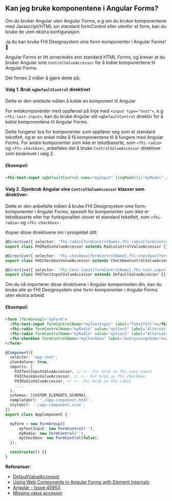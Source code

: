 
<Meta title="Ofte stilte spørsmål/Kan jeg bruke komponentene i Angular Forms?" />

## Kan jeg bruke komponentene i Angular Forms?

<div style={{padding: ".25rem 1rem", background: "#D3E3F5", borderRadius: "2px", borderBottom: "4px solid #3283CE", marginBottom: "1rem"}}>
Om du bruker Angular uten Angular Forms, e.g om du bruker komponentene med Javascript/HTML sin standard formControl eller utenfor et form, kan du bruke de uten ekstra konfigurasjon.
</div>

Ja du kan bruke FHI Designsystem sine form-komponenter i Angular Forms! 🚀

Angular Forms er litt annerledes enn standard HTML Forms, og krever at du bruker Angular sine `ControlValueAccessor` for å koble komponentene til Angular Forms.

Det finnes 2 måter å gjøre dette på:

#### Valg 1. **Bruk `ngDefaultControl` direktivet**
Dette er den enkleste måten å koble en komponent til Angular

For webkomponenter med oppførsel på linje med `<input type="text">`, e.g `<fhi-text-input>`, kan du bruke Angular sitt `ngDefaultControl` direktiv for å koble komponentene til Angular Forms.

Dette fungerer bra for komponenter som oppfører seg som et standard tekstfelt, og er en enkel måte å få komponentene til å fungere med Angular Forms.
For andre komponenter som ikke er tekstbaserte, som `<fhi-radio>` og `<fhi-checkbox>`, anbefales det å bruke `ControlValueAccessor` direktiver som beskrevet i valg 2.

##### Eksempel:
```html
<fhi-text-input ngDefaultControl name="myInput" [(ngModel)]="myModel" />
```

#### Valg 2. **Gjenbruk Angular sine `ControlValueAccessor` klasser som direktiver**:
Dette er den anbefalte måten å bruke FHI Designsystem sine form-komponenter i Angular Forms, spesielt for komponenter som ikke er tekstbaserte eller har funksjonalitet utover et standard tekstfelt, som `<fhi-radio>` og `<fhi-checkbox>`

Kopier disse direktivene inn i prosjektet ditt:
```typescript
@Directive({ selector: 'fhi-radio[formControlName],fhi-radio[formControl],fhi-radio[ngModel]', standalone: true, providers: [{ provide: NG_VALUE_ACCESSOR, useExisting: forwardRef(() => FHIRadioValueAccessor), multi: true }] })
export class FHIRadioValueAccessor extends RadioControlValueAccessor {}

@Directive({ selector: 'fhi-checkbox[formControlName],fhi-checkbox[formControl],fhi-checkbox[ngModel]', standalone: true, providers: [{ provide: NG_VALUE_ACCESSOR, useExisting: forwardRef(() => FHICheckboxValueAccessor), multi: true }] })
export class FHICheckboxValueAccessor extends CheckboxControlValueAccessor {}

@Directive({ selector: 'fhi-text-input[formControlName],fhi-text-input[formControl],fhi-text-input[ngModel]', standalone: true, providers: [{ provide: NG_VALUE_ACCESSOR, useExisting: forwardRef(() => FHITextInputValueAccessor), multi: true }] })
export class FHITextInputValueAccessor extends DefaultValueAccessor {}
```

Om du nå importerer disse direktivene i Angular-komponenten din, kan du bruke alle av FHI Designsystem sine form-komponenter i Angular Forms uten ekstra arbeid.

##### Eksempel:
```html
<form [formGroup]="myForm">
  <fhi-text-input formControlName="myTextInput" label="Tekstfelt"></fhi-text-input>
  <fhi-radio formControlName="myRadio" value="option1" label="Alternativ 1"></fhi-radio>
  <fhi-radio formControlName="myRadio" value="option2" label="Alternativ 2"></fhi-radio>
  <fhi-checkbox formControlName="myCheckbox" label="Avkrysningsboks"></fhi-checkbox>
</form>
```

```typescript
@Component({
  selector: 'app-root',
  standalone: true,
  imports: [
    FHITextInputValueAccessor, // <-- For bruk av fhi-text-input
    FHICheckboxValueAccessor, // <-- For bruk av fhi-checkbox
    FHIRadioValueAccessor, // <-- For bruk av fhi-radio
    ...,
  ],
  schemas: [CUSTOM_ELEMENTS_SCHEMA],
  templateUrl: './app.component.html',
  styleUrl: './app.component.scss',
})
export class AppComponent {

  myForm = new FormGroup({
      myTextInput: new FormControl(''),
      myRadio: new FormControl(''),
      myCheckbox: new FormControl(false),
  });

  constructor() {}
}
```

**Referanser:**
- [DefaultValueAccessor](https://angular.dev/api/forms/DefaultValueAccessor#usage-notes)
- [Using Web Components in Angular Forms with Element Internals](https://coryrylan.com/blog/using-web-components-in-angular-forms-with-element-internals)
- [Angular - Issue 45953](https://github.com/angular/angular/pull/45953)
- [Missing value accessor](https://angular.dev/errors/NG01203)
